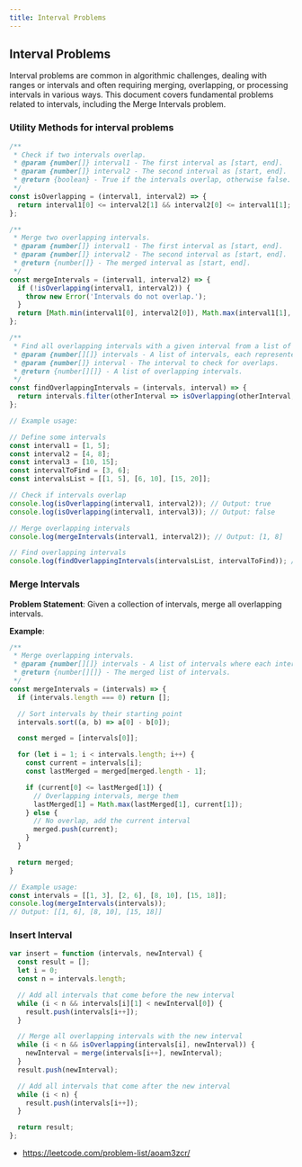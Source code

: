 ```yaml
---
title: Interval Problems
---
```


## Interval Problems

Interval problems are common in algorithmic challenges, dealing with ranges or intervals and often requiring merging, overlapping, or processing intervals in various ways. This document covers fundamental problems related to intervals, including the Merge Intervals problem.

### Utility Methods for interval problems

```JavaScript
/**
 * Check if two intervals overlap.
 * @param {number[]} interval1 - The first interval as [start, end].
 * @param {number[]} interval2 - The second interval as [start, end].
 * @return {boolean} - True if the intervals overlap, otherwise false.
 */
const isOverlapping = (interval1, interval2) => {
  return interval1[0] <= interval2[1] && interval2[0] <= interval1[1];
};

/**
 * Merge two overlapping intervals.
 * @param {number[]} interval1 - The first interval as [start, end].
 * @param {number[]} interval2 - The second interval as [start, end].
 * @return {number[]} - The merged interval as [start, end].
 */
const mergeIntervals = (interval1, interval2) => {
  if (!isOverlapping(interval1, interval2)) {
    throw new Error('Intervals do not overlap.');
  }
  return [Math.min(interval1[0], interval2[0]), Math.max(interval1[1], interval2[1])];
};

/**
 * Find all overlapping intervals with a given interval from a list of intervals.
 * @param {number[][]} intervals - A list of intervals, each represented as [start, end].
 * @param {number[]} interval - The interval to check for overlaps.
 * @return {number[][]} - A list of overlapping intervals.
 */
const findOverlappingIntervals = (intervals, interval) => {
  return intervals.filter(otherInterval => isOverlapping(otherInterval, interval));
};

// Example usage:

// Define some intervals
const interval1 = [1, 5];
const interval2 = [4, 8];
const interval3 = [10, 15];
const intervalToFind = [3, 6];
const intervalsList = [[1, 5], [6, 10], [15, 20]];

// Check if intervals overlap
console.log(isOverlapping(interval1, interval2)); // Output: true
console.log(isOverlapping(interval1, interval3)); // Output: false

// Merge overlapping intervals
console.log(mergeIntervals(interval1, interval2)); // Output: [1, 8]

// Find overlapping intervals
console.log(findOverlappingIntervals(intervalsList, intervalToFind)); // Output: [[1, 5]]

```


### Merge Intervals

**Problem Statement**: Given a collection of intervals, merge all overlapping intervals.


**Example**:
```javascript
/**
 * Merge overlapping intervals.
 * @param {number[][]} intervals - A list of intervals where each interval is represented as [start, end].
 * @return {number[][]} - The merged list of intervals.
 */
const mergeIntervals = (intervals) => {
  if (intervals.length === 0) return [];

  // Sort intervals by their starting point
  intervals.sort((a, b) => a[0] - b[0]);

  const merged = [intervals[0]];

  for (let i = 1; i < intervals.length; i++) {
    const current = intervals[i];
    const lastMerged = merged[merged.length - 1];

    if (current[0] <= lastMerged[1]) {
      // Overlapping intervals, merge them
      lastMerged[1] = Math.max(lastMerged[1], current[1]);
    } else {
      // No overlap, add the current interval
      merged.push(current);
    }
  }

  return merged;
}

// Example usage:
const intervals = [[1, 3], [2, 6], [8, 10], [15, 18]];
console.log(mergeIntervals(intervals)); 
// Output: [[1, 6], [8, 10], [15, 18]]
```



### Insert Interval

```JavaScript
var insert = function (intervals, newInterval) {
  const result = [];
  let i = 0;
  const n = intervals.length;

  // Add all intervals that come before the new interval
  while (i < n && intervals[i][1] < newInterval[0]) {
    result.push(intervals[i++]);
  }

  // Merge all overlapping intervals with the new interval
  while (i < n && isOverlapping(intervals[i], newInterval)) {
    newInterval = merge(intervals[i++], newInterval);
  }
  result.push(newInterval);

  // Add all intervals that come after the new interval
  while (i < n) {
    result.push(intervals[i++]);
  }

  return result;
};

```

 - https://leetcode.com/problem-list/aoam3zcr/
